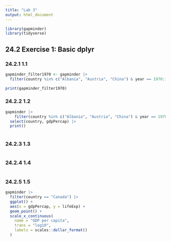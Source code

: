 ```yaml
---
title: "Lab 3"
output: html_document
---
```


```r
library(gapminder)
library(tidyverse)
```

## 24.2 Exercise 1: Basic dplyr 

### 24.2.1 1.1 

```r

gapminder_filter1970 <- gapminder |> 
  filter(country %in% c("Albania", "Austria", "China") & year == 1970:1979)

print(gapminder_filter1970)
```

### 24.2.2 1.2 

```r
gapminder |> 
    filter(country %in% c("Albania", "Austria", "China") & year == 1970:1979) |>
  select(country, gdpPercap) |>
  print()
  

```

### 24.2.3 1.3 

```r


```

### 24.2.4 1.4 

```r


```

### 24.2.5 1.5

```r

gapminder |> 
  filter(country == "Canada") |>
  ggplot() +
  aes(x = gdpPercap, y = lifeExp) +
  geom_point() +
  scale_x_continuous(
    name = "GDP per capita", 
    trans = "log10", 
    labels = scales::dollar_format()
  )

```

